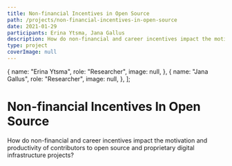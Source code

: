 ```yaml
---
title: Non-financial Incentives in Open Source
path: /projects/non-financial-incentives-in-open-source
date: 2021-01-29
participants: Erina Ytsma, Jana Gallus
description: How do non-financial and career incentives impact the motivation and productivity of contributors to open source and proprietary digital infrastructure projects?
type: project
coverImage: null
---
```


  {
    name: "Erina Ytsma",
    role: "Researcher",
    image: null,
  },
  {
    name: "Jana Gallus",
    role: "Researcher",
    image: null,
  },
];


# Non-financial Incentives In Open Source

How do non-financial and career incentives impact the motivation and productivity of contributors to open source and proprietary digital infrastructure projects?
